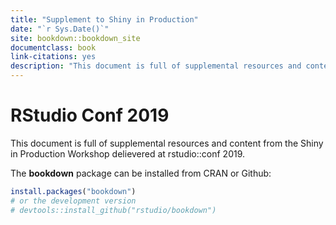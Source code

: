 ```yaml
--- 
title: "Supplement to Shiny in Production"
date: "`r Sys.Date()`"
site: bookdown::bookdown_site
documentclass: book
link-citations: yes
description: "This document is full of supplemental resources and content from the Shiny in Production Workshop delievered at rstudio::conf 2019."
---
```


# RStudio Conf 2019

This document is full of supplemental resources and content from the Shiny in Production Workshop delievered at rstudio::conf 2019.

The **bookdown** package can be installed from CRAN or Github:

```r
install.packages("bookdown")
# or the development version
# devtools::install_github("rstudio/bookdown")
```

